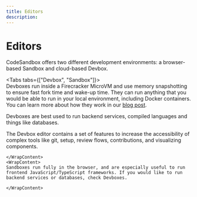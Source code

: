 ```yaml
---
title: Editors
description:
---
```




# Editors

CodeSandbox offers two different development environments: a browser-based Sandbox and cloud-based Devbox. 

<Tabs tabs={["Devbox", "Sandbox"]}>
    <WrapContent>    
Devboxes run inside a Firecracker MicroVM and use memory snapshotting to ensure fast fork time and wake-up time. They can run anything that you would be able to run in your local environment, including Docker containers. You can learn more about how they work in our [blog post](https://codesandbox.io/blog/how-we-clone-a-running-vm-in-2-seconds).

Devboxes are best used to run backend services, compiled languages and things like databases.

The Devbox editor contains a set of features to increase the accessibility of complex tools like git, setup, review flows, contributions, and visualizing components. 

    </WrapContent>
    <WrapContent>
    Sandboxes run fully in the browser, and are especially useful to run frontend JavaScript/TypeScript frameworks. If you would like to run backend services or databases, check Devboxes.

    </WrapContent>
</Tabs>